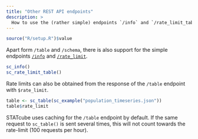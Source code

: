 ```yaml
---
title: "Other REST API endpoints"
description: >
  How to use the (rather simple) endpoints `/info` and `/rate_limit_table`
---
```


```r
source("R/setup.R")$value
```

Apart form `/table` and `/schema`, there is also support for the simple
endpoints [`/info`] and [`/rate_limit`].

```r
sc_info()
sc_rate_limit_table()
```

Rate limits can also be obtained from the response of the `/table` endpoint
with `$rate_limit`.

```r
table <- sc_table(sc_example("population_timeseries.json"))
table$rate_limit
```

STATcube uses caching for the `/table` endpoint by default. If the same
request to `sc_table()` is sent several times, this will not count
towards the rate-limit (100 requests per hour).

[`/info`]: https://docs.wingarc.com.au/superstar/latest/open-data-api/open-data-api-reference/info-endpoint
[`/rate_limit`]: https://docs.wingarc.com.au/superstar/latest/open-data-api/open-data-api-reference/rate-limit
